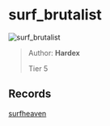 
# surf_brutalist

![surf_brutalist](https://raw.githubusercontent.com/Sayt123/SurfMapPics/Maps-and-bonuses/csgo/surf_brutalist.jpg)

> Author: **Hardex**
>
> Tier 5

## Records

[surfheaven](https://surfheaven.eu/map/surf_brutalist)
